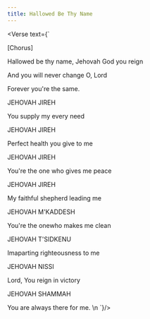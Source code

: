 ```yaml
---
title: Hallowed Be Thy Name 
---
```



<Verse text={`

[Chorus]
		

Hallowed be thy name, Jehovah God you reign

And you will never change O, Lord

Forever you're the same.


JEHOVAH JIREH

You supply my every need 

JEHOVAH JIREH

Perfect health you give to me


JEHOVAH JIREH

You're the one who gives me peace

JEHOVAH JIREH

My faithful shepherd leading me



JEHOVAH M'KADDESH

You're the onewho makes me clean

JEHOVAH T'SIDKENU
		
Imaparting righteousness to me


JEHOVAH NISSI
		

Lord, You reign in victory

JEHOVAH SHAMMAH

You are always there for me.
\n
`}/>
